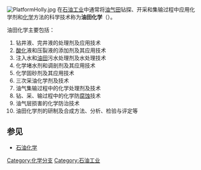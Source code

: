 [[File:PlatformHolly.jpg|thumb]]
在[[石油工业|石油工业]]中通常将[[油气田|油气田]]钻探、开采和集输过程中应用化学剂和[[化学|化学]]方法的科学技术称为'''油田化学'''（{{lang-en|Oilfield chemistry}}）。

油田化学主要包括：
#钻井液、完井液的处理剂及应用技术
#[[酸化|酸化]]液和压裂液的添加剂及其应用技术
#注入水和[[油田|油田]]污水处理剂及水处理技术
#化学堵水剂和调剖剂及其应用技术
#化学固砂剂及其应用技术
#三次采油化学剂及技术
#油气集输过程中的化学处理剂及技术
#钻、采、输过程中的化学防[[腐蚀|腐蚀]]技术
#油气层损害的化学防治技术
#油田化学剂的研制及合成方法、分析、检验与评定等

==参见==
*[[石油化学|石油化学]]

[[Category:化学分支|Category:化学分支]]
[[Category:石油工业|Category:石油工业]]